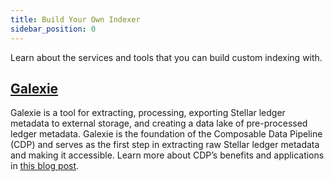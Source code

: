 ```yaml
---
title: Build Your Own Indexer
sidebar_position: 0
---
```


Learn about the services and tools that you can build custom indexing with.

## [Galexie](./galexie/README.mdx)

Galexie is a tool for extracting, processing, exporting Stellar ledger metadata to external storage, and creating a data lake of pre-processed ledger metadata. Galexie is the foundation of the Composable Data Pipeline (CDP) and serves as the first step in extracting raw Stellar ledger metadata and making it accessible. Learn more about CDP’s benefits and applications in [this blog post](https://stellar.org/blog/developers/composable-data-platform).
